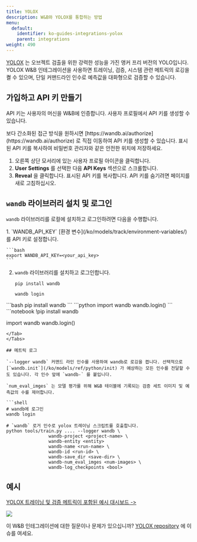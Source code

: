 ```yaml
---
title: YOLOX
description: W&B와 YOLOX를 통합하는 방법
menu:
  default:
    identifier: ko-guides-integrations-yolox
    parent: integrations
weight: 490
---
```


[YOLOX](https://github.com/Megvii-BaseDetection/YOLOX) 는 오브젝트 검출을 위한 강력한 성능을 가진 앵커 프리 버전의 YOLO입니다. YOLOX W&B 인테그레이션을 사용하면 트레이닝, 검증, 시스템 관련 메트릭의 로깅을 켤 수 있으며, 단일 커맨드라인 인수로 예측값을 대화형으로 검증할 수 있습니다.

## 가입하고 API 키 만들기

API 키는 사용자의 머신을 W&B에 인증합니다. 사용자 프로필에서 API 키를 생성할 수 있습니다.

<Note>
보다 간소화된 접근 방식을 원하시면 [https://wandb.ai/authorize](https://wandb.ai/authorize) 로 직접 이동하여 API 키를 생성할 수 있습니다. 표시된 API 키를 복사하여 비밀번호 관리자와 같은 안전한 위치에 저장하세요.
</Note>

1. 오른쪽 상단 모서리에 있는 사용자 프로필 아이콘을 클릭합니다.
2. **User Settings** 를 선택한 다음 **API Keys** 섹션으로 스크롤합니다.
3. **Reveal** 을 클릭합니다. 표시된 API 키를 복사합니다. API 키를 숨기려면 페이지를 새로 고침하십시오.

## `wandb` 라이브러리 설치 및 로그인

`wandb` 라이브러리를 로컬에 설치하고 로그인하려면 다음을 수행합니다.

<Tabs>
<Tab title="Command Line">
1. `WANDB_API_KEY` [환경 변수](/ko/models/track/environment-variables/) 를 API 키로 설정합니다.

    ```bash
    export WANDB_API_KEY=<your_api_key>
    ```

2. `wandb` 라이브러리를 설치하고 로그인합니다.

    ```shell
    pip install wandb

    wandb login
    ```
</Tab>
<Tab title="Python">
```bash
pip install wandb
```
```python
import wandb
wandb.login()
```
</Tab>
<Tab title="Python notebook">
```notebook
!pip install wandb

import wandb
wandb.login()
```
</Tab>
</Tabs>

## 메트릭 로그

`--logger wandb` 커맨드 라인 인수를 사용하여 wandb로 로깅을 켭니다. 선택적으로 [`wandb.init`](/ko/models/ref/python/init) 가 예상하는 모든 인수를 전달할 수도 있습니다. 각 인수 앞에 `wandb-` 를 붙입니다.

`num_eval_imges` 는 모델 평가를 위해 W&B 테이블에 기록되는 검증 세트 이미지 및 예측값의 수를 제어합니다.

```shell
# wandb에 로그인
wandb login

# `wandb` 로거 인수로 yolox 트레이닝 스크립트를 호출합니다.
python tools/train.py .... --logger wandb \
                wandb-project <project-name> \
                wandb-entity <entity>
                wandb-name <run-name> \
                wandb-id <run-id> \
                wandb-save_dir <save-dir> \
                wandb-num_eval_imges <num-images> \
                wandb-log_checkpoints <bool>
```

## 예시

[YOLOX 트레이닝 및 검증 메트릭이 포함된 예시 대시보드 ->](https://wandb.ai/manan-goel/yolox-nano/runs/3pzfeom)

<Frame>
    <img src="/images/integrations/yolox_example_dashboard.png"  />
</Frame>

이 W&B 인테그레이션에 대한 질문이나 문제가 있으십니까? [YOLOX repository](https://github.com/Megvii-BaseDetection/YOLOX) 에 이슈를 여세요.
